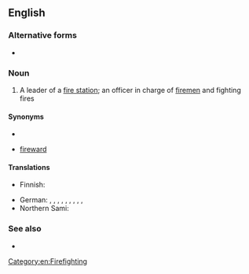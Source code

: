 ==English==

===Alternative forms===
* {{l|en|firechief}}

===Noun===
{{en-noun}}
# A leader of a [[fire station]]; an officer in charge of [[fireman|firemen]] and fighting fires

====Synonyms====
* {{l|en|fire marshal}}
* {{qualifier|obsolete}} [[fireward]]

====Translations====
{{trans-top|leader of a fire department}}
* Finnish: {{t|fi|palopäällikkö}}
{{trans-mid}}
* German: {{t+|de|Brandmeister|m}}, {{t|de|Brandmeisterin|f}}, {{t|de|Feuerwehrchef|m}}, {{t|de|Feuerwehrchefin|f}}, {{t|de|Feuerwehrhauptmann|f}}, {{t|de|Feuerwehrhauptfrau|f}}, {{t|de|Kreisbrandmeister|m}} {{qualifier|district}}, {{t|de|Kreisbrandmeisterin|f}} {{qualifier|district}}, {{t|de|Stadtbrandmeister|m}} {{qualifier|municipal}}, {{t|de|Stadtbrandmeisterin|f}} {{qualifier|municipal}}
* Northern Sami: {{t|se|buollinhoavda}}
{{trans-bottom}}

===See also===
* {{l|en|fire inspector}}

[[Category:en:Firefighting]]